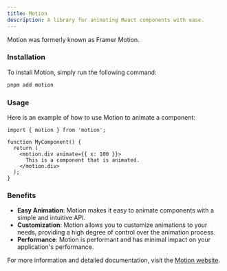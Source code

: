 ```yaml
---
title: Motion
description: A library for animating React components with ease.
---
```


<Tip>Motion was formerly known as Framer Motion.</Tip>

### Installation

To install Motion, simply run the following command:

```sh Terminal
pnpm add motion
```

### Usage

Here is an example of how to use Motion to animate a component:

```tsx my-component.tsx
import { motion } from 'motion';

function MyComponent() {
  return (
    <motion.div animate={{ x: 100 }}>
      This is a component that is animated.
    </motion.div>
  );
}
```

### Benefits

- <Icon icon="check" iconType="solid" /> **Easy Animation**: Motion makes it
  easy to animate components with a simple and intuitive API.
- <Icon icon="check" iconType="solid" /> **Customization**: Motion allows you to
  customize animations to your needs, providing a high degree of control over
  the animation process.
- <Icon icon="check" iconType="solid" /> **Performance**: Motion is performant
  and has minimal impact on your application's performance.

For more information and detailed documentation, visit the [Motion website](https://motion.dev/).
